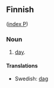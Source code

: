 ==Finnish==
([[Wiktionary:Finnish_index_p|index P]])

===Noun===

# [[day]].

====Translations====

* Swedish: [[dag]]